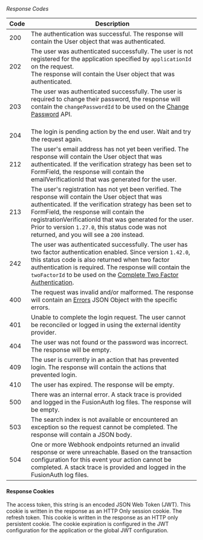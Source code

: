 
_Response Codes_

| Code | Description                                                                                                                                                                                                                                                                                                                                                                                                                                    |
|------|------------------------------------------------------------------------------------------------------------------------------------------------------------------------------------------------------------------------------------------------------------------------------------------------------------------------------------------------------------------------------------------------------------------------------------------------|
| 200  | The authentication was successful. The response will contain the User object that was authenticated.                                                                                                                                                                                                                                                                                                                                           |
| 202  | The user was authenticated successfully. The user is not registered for the application specified by `applicationId` on the request.<br/>The response will contain the User object that was authenticated.                                                                                                                                                                                                                                     |
| 203  | The user was authenticated successfully. The user is required to change their password, the response will contain the `changePasswordId` to be used on the [Change Password](/docs/apis/users#change-a-users-password) API.<br/><JSON title="Example Response JSON" src="login/login-change-password-response.json" /><br/>                                                                                                                     |
| 204  | The login is pending action by the end user. Wait and try the request again.                                                                                                                                                                                                                                                                                                                                                                   |
| 212  | The user's email address has not yet been verified. The response will contain the User object that was authenticated. If the verification strategy has been set to <InlineFieldValue>FormField</InlineFieldValue>, the response will contain the <InlineField>emailVerificationId</InlineField> that was generated for the user.                                                                                                                                                  |
| 213  | The user's registration has not yet been verified. The response will contain the User object that was authenticated. If the verification strategy has been set to <InlineFieldValue>FormField</InlineFieldValue>, the response will contain the <InlineField>registrationVerificationId</InlineField> that was generated for the user.<br/>Prior to version `1.27.0`, this status code was not returned, and you will see a `200` instead.                                        |
| 242  | The user was authenticated successfully. The user has two factor authentication enabled. Since version `1.42.0`, this status code is also returned when two factor authentication is required. The response will contain the `twoFactorId` to be used on the [Complete Two Factor Authentication](/docs/apis/login#complete-multi-factor-authentication).<br/><JSON title="Example Response JSON" src="login/login-two-factor-response.json" /> |
| 400  | The request was invalid and/or malformed. The response will contain an [Errors](/docs/apis/errors) JSON Object with the specific errors.                                                                                                                                                                                                                                                                                                       |
| 401  | Unable to complete the login request. The user cannot be reconciled or logged in using the external identity provider.                                                                                                                                                                                                                                                                                                                         |
| 404  | The user was not found or the password was incorrect. The response will be empty.                                                                                                                                                                                                                                                                                                                                                              |
| 409  | The user is currently in an action that has prevented login. The response will contain the actions that prevented login.<br/><JSON title="Example Response JSON" src="login/login-prevented-response.json" />                                                                                                                                                                                                                                  |
| 410  | The user has expired. The response will be empty.                                                                                                                                                                                                                                                                                                                                                                                              |
| 500  | There was an internal error. A stack trace is provided and logged in the FusionAuth log files. The response will be empty.                                                                                                                                                                                                                                                                                                                     |
| 503  | The search index is not available or encountered an exception so the request cannot be completed. The response will contain a JSON body.                                                                                                                                                                                                                                                                                                       |
| 504  | One or more Webhook endpoints returned an invalid response or were unreachable. Based on the transaction configuration for this event your action cannot be completed. A stack trace is provided and logged in the FusionAuth log files.                                                                                                                                                                                                       |

<UserResponseBody login_response idp_response />

#### Response Cookies

<APIBlock>
  <APIField name="access_token" type="String">
    The access token, this string is an encoded JSON Web Token (JWT). This cookie is written in the response as an HTTP Only session cookie.
  </APIField>
  <APIField name="refresh_token" type="String">
    The refresh token. This cookie is written in the response as an HTTP only persistent cookie. The cookie expiration is configured in the JWT configuration for the application or the global JWT configuration.
  </APIField>
</APIBlock>

